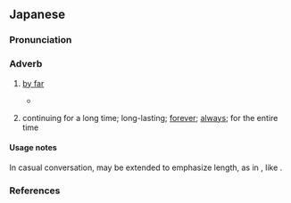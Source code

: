 ==Japanese==
{{ja-kanjitab|alt=迥と:dated,豊と:rare,遥と:rare}}

===Pronunciation===
{{ja-pron|ずっと|acc=h|acc_ref=DJR,JEL,NHK}}

===Adverb===
{{ja-pos|adverb}}

# [[by far]]
#* {{quote-book|ja|author=南方熊楠|year=1917|title={{lang|ja|十二支考：04　蛇に関する民俗と伝説}}||worklang=ja}}
#*: {{ja-usex|尋%常のヤマカガシなども今より'''迥と'''老%大のもありたるべく、それらを恐%怖もて誤%察し種%々%誇%大のウワバミ譚をも生じたなるべし|じん%じょう の ヤマカガシ など も いま より '''ずっと''' ろう%だい の も あり-たる べく、それら を きょう%ふ もて ご%さつ し いろ%いろ% こ%だい の ウワバミたん を も しょうじた-なる べし}}
# continuing for a long time; long-lasting; [[forever]]; [[always]]; for the entire time

====Usage notes====
In casual conversation, {{ja-r|ず|linkto=}} may be extended to emphasize length, as in {{ja-r|ずーーーっと}}, like {{cog|en|forever and ever|forever and ever and ever}}.

===References===
<references />